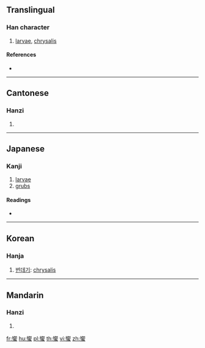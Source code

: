 {{character info/new}}
{{also|蚃}}
==Translingual==

===Han character===
{{Han char|rn=142|rad=虫|as=13|sn=19|four=27136|canj=VLLMI}}

# [[larvae]], [[chrysalis]]

====References====
* {{Han ref|kx=1099.120|dkj=33682|dj=1563.180|hdz=42888.160|uh=8801|ud=34817|bh=F0CE|bd=61646}}

----

==Cantonese==

===Hanzi===
{{yue-hanzi|jyut=|y=heung2}}

# {{defn|lang=yue|sort=虫13}}

----

==Japanese==

===Kanji===
{{ja-kanji|grade=|rs=虫13}}

# [[larvae]]
# [[grubs]]

====Readings====
* {{ja-readings|on=[[きょう]] (kyō), [[どう]] (dō)|kun=[[にしどち]] (nishidochi)|nanori=}}

----

==Korean==

===Hanja===
{{ko-hanja|hangeul=향|eumhun=|rv=hyang|mr=hyang|y=hyang}}

# [[번데기]]: [[chrysalis]]

----

==Mandarin==

===Hanzi===
{{cmn-hanzi|pin=[[xiàng]] ([[xiang4]])|wg=hsiang<sup>4</sup>}}

# {{defn|lang=cmn|sort=虫13}}

[[fr:蠁]]
[[hu:蠁]]
[[pl:蠁]]
[[th:蠁]]
[[vi:蠁]]
[[zh:蠁]]